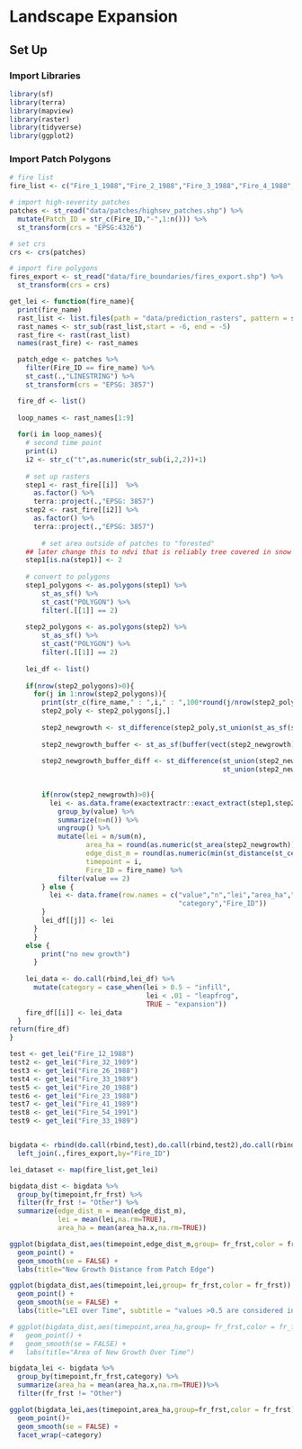 # Landscape Expansion

## Set Up

### Import Libraries

```r
library(sf)
library(terra)
library(mapview)
library(raster)
library(tidyverse)
library(ggplot2) 
```

### Import Patch Polygons

```r
# fire list
fire_list <- c("Fire_1_1988","Fire_2_1988","Fire_3_1988","Fire_4_1988","Fire_7_1988","Fire_9_1988","Fire_10_1988","Fire_11_1988","Fire_12_1988","Fire_13_1988","Fire_14_1988","Fire_15_1988","Fire_16_1988","Fire_18_1988","Fire_19_1988","Fire_20_1988","Fire_22_1988","Fire_23_1988","Fire_25_1988","Fire_26_1988","Fire_28_1988","Fire_29_1988","Fire_31_1988","Fire_32_1989","Fire_33_1989","Fire_35_1989","Fire_38_1989","Fire_41_1989","Fire_42_1989","Fire_48_1990","Fire_49_1991","Fire_50_1991","Fire_51_1991","Fire_54_1991")

# import high-severity patches
patches <- st_read("data/patches/highsev_patches.shp") %>% 
  mutate(Patch_ID = str_c(Fire_ID,"-",1:n())) %>% 
  st_transform(crs = "EPSG:4326")

# set crs 
crs <- crs(patches)

# import fire polygons
fires_export <- st_read("data/fire_boundaries/fires_export.shp") %>% 
  st_transform(crs = crs)
```


```r
get_lei <- function(fire_name){
  print(fire_name)
  rast_list <- list.files(path = "data/prediction_rasters", pattern = str_c(fire_name,"_rf"), all.files=TRUE, full.names=TRUE)
  rast_names <- str_sub(rast_list,start = -6, end = -5)  
  rast_fire <- rast(rast_list)
  names(rast_fire) <- rast_names

  patch_edge <- patches %>% 
    filter(Fire_ID == fire_name) %>% 
    st_cast(.,"LINESTRING") %>% 
    st_transform(crs = "EPSG: 3857")

  fire_df <- list()
  
  loop_names <- rast_names[1:9]
  
  for(i in loop_names){
    # second time point 
    print(i)
    i2 <- str_c("t",as.numeric(str_sub(i,2,2))+1)
      
    # set up rasters
    step1 <- rast_fire[[i]]  %>% 
      as.factor() %>% 
      terra::project(.,"EPSG: 3857")
    step2 <- rast_fire[[i2]] %>% 
      as.factor() %>% 
      terra::project(.,"EPSG: 3857")
    
        # set area outside of patches to "forested"
    ## later change this to ndvi that is reliably tree covered in snow
    step1[is.na(step1)] <- 2
    
    # convert to polygons
    step1_polygons <- as.polygons(step1) %>%
        st_as_sf() %>%
        st_cast("POLYGON") %>% 
        filter(.[[1]] == 2)
  
    step2_polygons <- as.polygons(step2) %>%
        st_as_sf() %>%
        st_cast("POLYGON") %>% 
        filter(.[[1]] == 2) 
    
    lei_df <- list()
    
    if(nrow(step2_polygons)>0){
      for(j in 1:nrow(step2_polygons)){
        print(str_c(fire_name," : ",i," : ",100*round(j/nrow(step2_polygons),2),"%"))
        step2_poly <- step2_polygons[j,]
      
        step2_newgrowth <- st_difference(step2_poly,st_union(st_as_sf(step1_polygons)) %>%  st_make_valid())
        
        step2_newgrowth_buffer <- st_as_sf(buffer(vect(step2_newgrowth),150))
        
        step2_newgrowth_buffer_diff <- st_difference(st_union(step2_newgrowth_buffer) %>% st_make_valid(),
                                                     st_union(step2_newgrowth) %>%  st_make_valid())
        
        
        if(nrow(step2_newgrowth)>0){
          lei <- as.data.frame(exactextractr::exact_extract(step1,step2_newgrowth_buffer_diff)) %>% 
            group_by(value) %>% 
            summarize(n=n()) %>% 
            ungroup() %>% 
            mutate(lei = n/sum(n),
                   area_ha = round(as.numeric(st_area(step2_newgrowth))/10000,3),
                   edge_dist_m = round(as.numeric(min(st_distance(st_centroid(step2_newgrowth),patch_edge))),3),
                   timepoint = i,
                   Fire_ID = fire_name) %>% 
            filter(value == 2)
        } else {
          lei <- data.frame(row.names = c("value","n","lei","area_ha","edge_dist_m",
                                          "category","Fire_ID"))
        }
        lei_df[[j]] <- lei
      }
      }
    else {
        print("no new growth")
      }
  
    lei_data <- do.call(rbind,lei_df) %>% 
      mutate(category = case_when(lei > 0.5 ~ "infill",
                                  lei < .01 ~ "leapfrog",
                                  TRUE ~ "expansion"))
    fire_df[[i]] <- lei_data
  }
return(fire_df)
}
```

```r
test <- get_lei("Fire_12_1988")
test2 <- get_lei("Fire_32_1989")
test3 <- get_lei("Fire_26_1988")
test4 <- get_lei("Fire_33_1989")
test5 <- get_lei("Fire_20_1988")
test6 <- get_lei("Fire_23_1988")
test7 <- get_lei("Fire_41_1989")
test8 <- get_lei("Fire_54_1991")
test9 <- get_lei("Fire_33_1989")


bigdata <- rbind(do.call(rbind,test),do.call(rbind,test2),do.call(rbind,test3),do.call(rbind,test4),do.call(rbind,test5),do.call(rbind,test6),do.call(rbind,test7),do.call(rbind,test8),do.call(rbind,test8)) %>% 
  left_join(.,fires_export,by="Fire_ID")
```


```r
lei_dataset <- map(fire_list,get_lei)
```


```r
bigdata_dist <- bigdata %>% 
  group_by(timepoint,fr_frst) %>% 
  filter(fr_frst != "Other") %>% 
  summarize(edge_dist_m = mean(edge_dist_m),
            lei = mean(lei,na.rm=TRUE),
            area_ha = mean(area_ha.x,na.rm=TRUE))

ggplot(bigdata_dist,aes(timepoint,edge_dist_m,group= fr_frst,color = fr_frst)) + 
  geom_point() + 
  geom_smooth(se = FALSE) + 
  labs(title="New Growth Distance from Patch Edge")

ggplot(bigdata_dist,aes(timepoint,lei,group= fr_frst,color = fr_frst)) + 
  geom_point() + 
  geom_smooth(se = FALSE) + 
  labs(title="LEI over Time", subtitle = "values >0.5 are considered infill, values, <0.5 are expansion, 0 = leapfrog")

# ggplot(bigdata_dist,aes(timepoint,area_ha,group= fr_frst,color = fr_frst)) + 
#   geom_point() + 
#   geom_smooth(se = FALSE) + 
#   labs(title="Area of New Growth Over Time")
```


```r
bigdata_lei <- bigdata %>% 
  group_by(timepoint,fr_frst,category) %>% 
  summarize(area_ha = mean(area_ha.x,na.rm=TRUE))%>% 
  filter(fr_frst != "Other")

ggplot(bigdata_lei,aes(timepoint,area_ha,group=fr_frst,color = fr_frst)) +
  geom_point()+
  geom_smooth(se = FALSE) +
  facet_wrap(~category)
```



